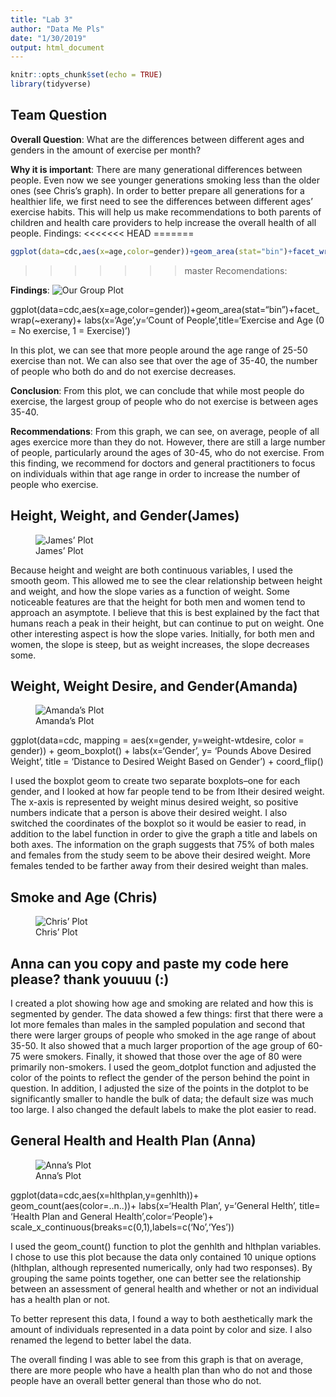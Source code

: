 ```yaml
---
title: "Lab 3"
author: "Data Me Pls"
date: "1/30/2019"
output: html_document
---
```


```r
knitr::opts_chunk$set(echo = TRUE)
library(tidyverse)
```
## Team Question
__Overall Question__: What are the differences between different ages and genders in the amount of exercise per month?

__Why it is important__: There are many generational differences between people. Even now we see younger generations smoking less than the older ones (see Chris's graph). In order to better prepare all generations for a healthier life, we first need to see the differences between different ages' exercise habits. This will help us make recommendations to both parents of children and health care providers to help increase the overall health of all people.
Findings:
<<<<<<< HEAD
=======
```r
ggplot(data=cdc,aes(x=age,color=gender))+geom_area(stat="bin")+facet_wrap(~exerany)+labs(x='Age',y='Count of People',title='Exercise and Age (0 = No exercise, 1 = Exercise)')
```
>>>>>>> master
Recomendations:

__Findings__:
![Our Group Plot](Plot/age_vs_exercise.png)

ggplot(data=cdc,aes(x=age,color=gender))+geom_area(stat="bin")+facet_wrap(~exerany)+
labs(x='Age',y='Count of People',title='Exercise and Age (0 = No exercise, 1 = Exercise)')

In this plot, we can see that more people around the age range of 25-50 exercise than not. We can also see that over the age of 35-40, the number of people who both do and do not exercise decreases.  

__Conclusion__: From this plot, we can conclude that while most people do exercise, the largest group of people who do not exercise is between ages 35-40. 

__Recommendations__: From this graph, we can see, on average, people of all ages exercice more than they do not. However, there are still a large number of people, particularly around the ages of 30-45, who do not exercise. From this finding, we recommend for doctors and general practitioners to focus on individuals within that age range in order to increase the number of people who exercise. 

## Height, Weight, and Gender(James)
![James' Plot](Plot/height_vs_weight.png)

Because height and weight are both continuous variables, I used the smooth geom. This allowed me to see the clear relationship between height and weight, and how the slope varies as a function of weight. Some noticeable features are that the height for both men and women tend to approach an asymptote. I believe that this is best explained by the fact that humans reach a peak in their height, but can continue to put on weight. One other interesting aspect is how the slope varies. Initially, for both men and women, the slope is steep, but as weight increases, the slope decreases some.  

## Weight,  Weight Desire, and Gender(Amanda)
![Amanda's Plot](Plot/Amanda's Plot.png)


ggplot(data=cdc, mapping = aes(x=gender, y=weight-wtdesire, color = gender)) + geom_boxplot() +
 labs(x='Gender', y= 'Pounds Above Desired Weight', title = 'Distance to Desired Weight Based on Gender') + 
 coord_flip()

I used the boxplot geom to create two separate boxplots--one for each gender, and I looked at how far people tend to be from
 Itheir desired weight. The x-axis is represented by weight minus desired weight, so positive numbers indicate that a person is above their 
 desired weight. I also switched the coordinates of the boxplot so it would be easier to read, in addition to the label function in order to give
 the graph a title and labels on both axes. 
 The information on the graph suggests that 75% of both males and females from the study seem to be above their desired weight.
 More females tended to be farther away from their desired weight than males.

## Smoke and Age (Chris)

![Chris' Plot](Plot/Chris' Plot.png)

## Anna can you copy and paste my code here please? thank youuuu (:)

I created a plot showing how age and smoking are related and how this is segmented by gender. 
The data showed a few things: first that there were a lot more females than males in the sampled population and 
second that there were larger groups of people who smoked in the age range of about 35-50. 
It also showed that a much larger proportion of the age group of 60-75 were smokers. 
Finally, it showed that those over the age of 80 were primarily non-smokers. 
I used the geom_dotplot function and adjusted the color of the points to reflect the gender of the person behind 
the point in question. In addition, I adjusted the size of the points in the dotplot to be significantly smaller to handle
 the bulk of data; the default size was much too large. I also changed the default labels to make the plot easier 
 to read.



## General Health and Health Plan (Anna)
![Anna's Plot](Plot/Anna's Plot.png) 

ggplot(data=cdc,aes(x=hlthplan,y=genhlth))+
      geom_count(aes(color=..n..))+
      labs(x='Health Plan', y='General Helth', title= 'Health Plan and General    Health',color='People')+
      scale_x_continuous(breaks=c(0,1),labels=c('No','Yes'))

I used the geom_count() function to plot the genhlth and hlthplan variables. I chose to use this plot because the data only contained 10 unique options (hlthplan, although represented numerically, only had two responses). By grouping the same points together, one can better see the relationship between an assessment of general health and whether or not an individual has a health plan or not. 

To better represent this data, I found a way to both aesthetically mark the amount of individuals represented in a data point by color and size. I also renamed the legend to better label the data. 

The overall finding I was able to see from this graph is that on average, there are more people who have a health plan than who do not and those people have an overall better general than those who do not.
